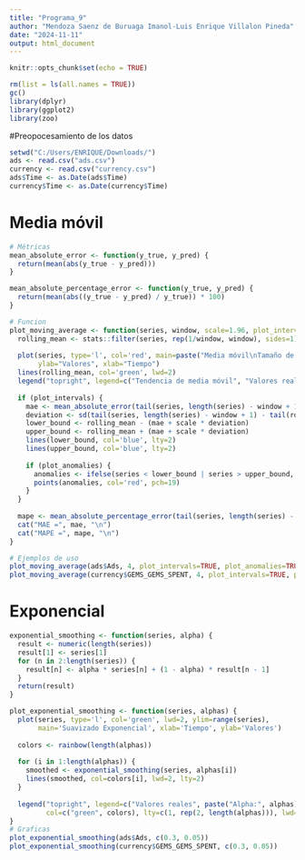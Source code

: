 ```yaml
---
title: "Programa_9"
author: "Mendoza Saenz de Buruaga Imanol-Luis Enrique Villalon Pineda"
date: "2024-11-11"
output: html_document
---
```


```r
knitr::opts_chunk$set(echo = TRUE)
```

```r
rm(list = ls(all.names = TRUE))
gc()
library(dplyr)
library(ggplot2)
library(zoo) 
```

#Preopocesamiento de los datos
```r
setwd("C:/Users/ENRIQUE/Downloads/")
ads <- read.csv("ads.csv")
currency <- read.csv("currency.csv")
ads$Time <- as.Date(ads$Time)
currency$Time <- as.Date(currency$Time)
```

# Media móvil
```r
# Métricas
mean_absolute_error <- function(y_true, y_pred) {
  return(mean(abs(y_true - y_pred)))
}

mean_absolute_percentage_error <- function(y_true, y_pred) {
  return(mean(abs((y_true - y_pred) / y_true)) * 100)
}

# Funcion
plot_moving_average <- function(series, window, scale=1.96, plot_intervals=FALSE, plot_anomalies=FALSE) {
  rolling_mean <- stats::filter(series, rep(1/window, window), sides=1)
  
  plot(series, type='l', col='red', main=paste("Media móvil\nTamaño de la ventana =", window),
       ylab="Valores", xlab="Tiempo")
  lines(rolling_mean, col='green', lwd=2)
  legend("topright", legend=c("Tendencia de media móvil", "Valores reales"), col=c("green", "red"), lty=1, cex=0.8)
  
  if (plot_intervals) {
    mae <- mean_absolute_error(tail(series, length(series) - window + 1), tail(rolling_mean, length(series) - window + 1))
    deviation <- sd(tail(series, length(series) - window + 1) - tail(rolling_mean, length(series) - window + 1))
    lower_bound <- rolling_mean - (mae + scale * deviation)
    upper_bound <- rolling_mean + (mae + scale * deviation)
    lines(lower_bound, col='blue', lty=2)
    lines(upper_bound, col='blue', lty=2)
    
    if (plot_anomalies) {
      anomalies <- ifelse(series < lower_bound | series > upper_bound, series, NA)
      points(anomalies, col='red', pch=19)
    }
  }
  
  mape <- mean_absolute_percentage_error(tail(series, length(series) - window + 1), tail(rolling_mean, length(series) - window + 1))
  cat("MAE =", mae, "\n")
  cat("MAPE =", mape, "\n")
}

# Ejemplos de uso
plot_moving_average(ads$Ads, 4, plot_intervals=TRUE, plot_anomalies=TRUE)
plot_moving_average(currency$GEMS_GEMS_SPENT, 4, plot_intervals=TRUE, plot_anomalies=TRUE)
```

# Exponencial

```r
exponential_smoothing <- function(series, alpha) {
  result <- numeric(length(series))
  result[1] <- series[1]
  for (n in 2:length(series)) {
    result[n] <- alpha * series[n] + (1 - alpha) * result[n - 1]
  }
  return(result)
}

plot_exponential_smoothing <- function(series, alphas) {
  plot(series, type='l', col='green', lwd=2, ylim=range(series),
       main='Suavizado Exponencial', xlab='Tiempo', ylab='Valores')
  
  colors <- rainbow(length(alphas))
  
  for (i in 1:length(alphas)) {
    smoothed <- exponential_smoothing(series, alphas[i])
    lines(smoothed, col=colors[i], lwd=2, lty=2)
  }
  
  legend("topright", legend=c("Valores reales", paste("Alpha:", alphas)), 
         col=c("green", colors), lty=c(1, rep(2, length(alphas))), lwd=2, bty="n", cex=0.9)
}
# Graficas 
plot_exponential_smoothing(ads$Ads, c(0.3, 0.05))
plot_exponential_smoothing(currency$GEMS_GEMS_SPENT, c(0.3, 0.05))

```
